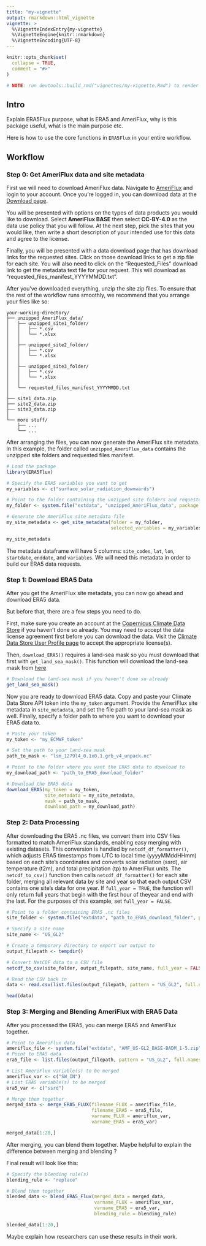 ```yaml
---
title: "my-vignette"
output: rmarkdown::html_vignette
vignette: >
  %\VignetteIndexEntry{my-vignette}
  %\VignetteEngine{knitr::rmarkdown}
  %\VignetteEncoding{UTF-8}
---
```


```r
knitr::opts_chunk$set(
  collapse = TRUE,
  comment = "#>"
)
```

```r
# NOTE: run devtools::build_rmd("vignettes/my-vignette.Rmd") to render this vignette
```

## Intro 

Explain ERA5Flux purpose, what is ERA5 and AmeriFlux, why is this package useful, what is the main purpose etc.

Here is how to use the core functions in `ERA5Flux` in your entire workflow.

## Workflow 

### Step 0: Get AmeriFlux data and site metadata

First we will need to download AmeriFlux data. Navigate to [AmeriFlux](https://ameriflux.lbl.gov/) and login to your account. Once you're logged in, you can download data at the [Download page](https://ameriflux.lbl.gov/data/download-data/).

You will be presented with options on the types of data products you would like to download. Select **AmeriFlux BASE** then select **CC-BY-4.0** as the data use policy that you will follow. At the next step, pick the sites that you would like, then write a short description of your intended use for this data and agree to the license. 

Finally, you will be presented with a data download page that has download links for the requested sites. Click on those download links to get a zip file for each site. You will also need to click on the "Requested_Files" download link to get the metadata text file for your request. This will download as "requested_files_manifest_YYYYMMDD.txt". 

After you've downloaded everything, unzip the site zip files. To ensure that the rest of the workflow runs smoothly, we recommend that you arrange your files like so:

```
your-working-directory/
├── unzipped_AmeriFlux_data/          
│   ├── unzipped_site1_folder/  
│   │   ├── *.csv
│   │   └── *.xlsx
│   │
│   ├── unzipped_site2_folder/
│   │   ├── *.csv
│   │   └── *.xlsx
│   │
│   ├── unzipped_site3_folder/
│   │   ├── *.csv
│   │   └── *.xlsx
│   │
│   └── requested_files_manifest_YYYYMMDD.txt
│
├── site1_data.zip  
├── site2_data.zip 
├── site3_data.zip 
│
└── more stuff/               
    ├── ...   
    └── ...
```
After arranging the files, you can now generate the AmeriFlux site metadata. In this example, the folder called `unzipped_AmeriFlux_data` contains the unzipped site folders and requested files manifest. 

```r
# Load the package
library(ERA5Flux)

# Specify the ERA5 variables you want to get
my_variables <- c("surface_solar_radiation_downwards")

# Point to the folder containing the unzipped site folders and requested files manifest
my_folder <- system.file("extdata", "unzipped_AmeriFlux_data", package = "ERA5Flux")

# Generate the AmeriFlux site metadata file
my_site_metadata <- get_site_metadata(folder = my_folder,
                                      selected_variables = my_variables)

my_site_metadata
```

The metadata dataframe will have 5 columns: `site_codes`, `lat`, `lon`, `startdate`, `enddate`, and `variables`. We will need this metadata in order to build our ERA5 data requests. 

### Step 1: Download ERA5 Data

After you get the AmeriFlux site metadata, you can now go ahead and download ERA5 data.

But before that, there are a few steps you need to do.

First, make sure you create an account at the [Copernicus Climate Data Store](https://cds.climate.copernicus.eu/) if you haven't done so already. You may need to accept the data license agreement first before you can download the data. Visit the [Climate Data Store User Profile page](https://cds.climate.copernicus.eu/profile) to accept the appropriate license(s). 

Then, `download_ERA5()` requires a land-sea mask so you must download that first with `get_land_sea_mask()`. This function will download the land-sea mask from [here](https://confluence.ecmwf.int/pages/viewpage.action?pageId=140385202#ERA5Land:datadocumentation-parameterlistingParameterlistings)

```r
# Download the land-sea mask if you haven't done so already
get_land_sea_mask()
```

Now you are ready to download ERA5 data. Copy and paste your Climate Data Store API token into the `my_token` argument. Provide the AmeriFlux site metadata in `site_metadata`, and set the file path to your land-sea mask as well. Finally, specify a folder path to where you want to download your ERA5 data to.  

```r
# Paste your token 
my_token <- "my_ECMWF_token"

# Set the path to your land-sea mask
path_to_mask <- "lsm_1279l4_0.1x0.1.grb_v4_unpack.nc"

# Point to the folder where you want the ERA5 data to download to
my_download_path <- "path_to_ERA5_download_folder"

# Download the ERA5 data
download_ERA5(my_token = my_token,
              site_metadata = my_site_metadata,
              mask = path_to_mask,
              download_path = my_download_path)
```

### Step 2: Data Processing

After downloading the ERA5 .nc files, we convert them into CSV files formatted 
to match AmeriFlux standards, enabling easy merging with existing datasets. This 
conversion is handled by `netcdf_df_formatter()`, which adjusts ERA5 timestamps 
from UTC to local time (yyyyMMddHHmm) based on each site’s coordinates and 
converts solar radiation (ssrd), air temperature (t2m), and total precipitation 
(tp) to AmeriFlux units. The `netcdf_to_csv()` function then calls 
`netcdf_df_formatter()` for each site folder, merging all relevant data by site 
and year so that each output CSV contains one site’s data for one year. If 
`full_year = TRUE`, the function will only return full years that begin with the
first hour of theyear and end with the last. For the purposes of this example,
set `full_year = FALSE`.

```r
# Point to a folder containing ERA5 .nc files
site_folder <- system.file("extdata", "path_to_ERA5_download_folder", package = "ERA5Flux")

# Specify a site name
site_name <- "US_GL2"

# Create a temporary directory to export our output to
output_filepath <- tempdir()

# Convert NetCDF data to a CSV file
netcdf_to_csv(site_folder, output_filepath, site_name, full_year = FALSE)

# Read the CSV back in
data <- read.csv(list.files(output_filepath, pattern = "US_GL2", full.names = TRUE))

head(data)
```




### Step 3: Merging and Blending AmeriFlux with ERA5 Data

After you processed the ERA5, you can merge ERA5 and AmeriFlux together.

```r
# Point to AmeriFlux data
ameriflux_file <- system.file("extdata", "AMF_US-GL2_BASE-BADM_1-5.zip", package = "ERA5Flux")
# Point to ERA5 data
era5_file <- list.files(output_filepath, pattern = "US_GL2", full.names = TRUE)

# List AmeriFlux variable(s) to be merged 
ameriflux_var <- c("SW_IN")
# List ERA5 variable(s) to be merged 
era5_var <- c("ssrd")

# Merge them together
merged_data <- merge_ERA5_FLUX(filename_FLUX = ameriflux_file,
                               filename_ERA5 = era5_file,
                               varname_FLUX = ameriflux_var,
                               varname_ERA5 = era5_var)

merged_data[1:20,]
```

After merging, you can blend them together. Maybe helpful to explain the difference between merging and blending ?

Final result will look like this: 

```r
# Specify the blending rule(s)
blending_rule <- "replace"

# Blend them together
blended_data <- blend_ERA5_Flux(merged_data = merged_data,
                                varname_FLUX = ameriflux_var,
                                varname_ERA5 = era5_var,
                                blending_rule = blending_rule)

blended_data[1:20,]
```

Maybe explain how researchers can use these results in their work. 

